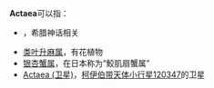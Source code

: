 '''Actaea'''可以指：
* {{link-en|阿克泰亚|Actaea (Greek myth)}}，希腊神话相关
* [[类叶升麻属|类叶升麻属]]，有花植物
* [[银杏蟹属|银杏蟹属]]，在日本称为“鮫肌扇蟹属”
* [[Actaea_(卫星)|Actaea (卫星)]]，[[柯伊伯带|柯伊伯带]][[天体|天体]][[小行星120347|小行星120347]]的卫星
{{消歧義|cat=非中文名稱消歧義}}